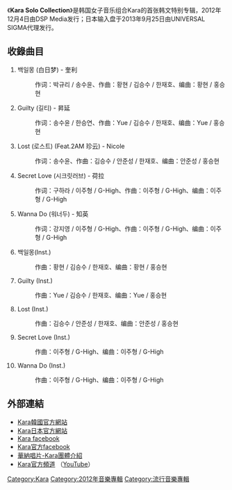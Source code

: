 {{unreferenced|time=2017-02-21T13:25:22+00:00}}
{{Infobox Album
| Name = Kara Solo Collection
| Type = studio
| Artist = [[Kara|Kara]]
| Released = 2012年12月4日
| Recorded =
| Genre = [[K-POP|K-POP]]<br />[[R&B|R&B]]
| Length = 
| Label = 
| Producer = 
| Reviews =
| Chart position = 
| Certification = 
| Last album = [[PANDORA_(Kara迷你專輯)|Pandora]]<br />（2012年）
| This album = '''Kara Solo Collection'''<br />（2012年）
| Next album = [[FULL_BLOOM|FULL BLOOM]]<br />（2013年）
|}}
《'''Kara Solo Collection'''》是韩国女子音乐组合Kara的首张韩文特别专辑，2012年12月4日由DSP Media发行；日本输入盘于2013年9月25日由UNIVERSAL SIGMA代理发行。
==收錄曲目==
# 백일몽 (白日梦) - 奎利
#:作词：박규리 / 송수윤、作曲：황현 / 김승수 / 한재호、编曲：황현 / 홍승현
# Guilty (길티) - 昇延
#:作词：송수윤 / 한승연、作曲：Yue / 김승수 / 한재호、编曲：Yue / 홍승현
# Lost (로스트) (Feat.2AM 珍云) - Nicole
#:作词：송수윤、作曲：김승수 / 안준성 / 한재호、编曲：안준성 / 홍승현
# Secret Love (시크릿러브) - 荷拉
#:作词：구하라 / 이주형 / G-High、作曲：이주형 / G-High、编曲：이주형 / G-High
# Wanna Do (워너두) - 知英
#:作词：강지영 / 이주형 / G-High、作曲：이주형 / G-High、编曲：이주형 / G-High
# 백일몽(Inst.)
#:作曲：황현 / 김승수 / 한재호、编曲：황현 / 홍승현
# Guilty (Inst.)
#:作曲：Yue / 김승수 / 한재호、编曲：Yue / 홍승현
# Lost (Inst.)
#:作曲：김승수 / 안준성 / 한재호、编曲：안준성 / 홍승현
# Secret Love (Inst.)
#:作曲：이주형 / G-High、编曲：이주형 / G-High
# Wanna Do (Inst.)
#:作曲：이주형 / G-High、编曲：이주형 / G-High

==外部連結==
{{commonscat|Kara (Group)}}
* [https://web.archive.org/web/20110710172218/http://kara.dspmedia.co.kr/ Kara韓國官方網站] {{ko}}
* [http://www.karaweb.jp/ Kara日本官方網站] {{Wayback|url=http://www.karaweb.jp/ |date=20200903105433 }} {{ja}}
* [http://www.facebook.com/karakpop Kara facebook] {{Wayback|url=http://www.facebook.com/karakpop |date=20150329053525 }}{{ko}}
* [https://www.facebook.com/dspofficialkara Kara官方facebook] {{Wayback|url=https://www.facebook.com/dspofficialkara |date=20210110112803 }}{{ko}}
* [https://web.archive.org/web/20120901091616/http://www.warnermusic.com.tw/artist/149 華納唱片-Kara團體介紹]{{zh-tw icon}}
* [http://www.youtube.com/DSPKara Kara官方頻道] {{Wayback|url=http://www.youtube.com/DSPKara |date=20130402023356 }}（[[YouTube|YouTube]]）{{en}}
{{Kara}}
{{DSP Media}}
{{DEFAULTSORT:Kara}}
[[Category:Kara|Category:Kara]]
[[Category:2012年音樂專輯|Category:2012年音樂專輯]]
[[Category:流行音樂專輯|Category:流行音樂專輯]]